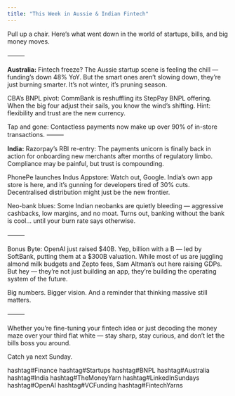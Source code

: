```yaml
---
title: "This Week in Aussie & Indian Fintech"
---
```



<div className={styles.preserve}>

Pull up a chair. Here’s what went down in the world of startups, bills, and big money moves.

⸻

**Australia:**
Fintech freeze? The Aussie startup scene is feeling the chill — funding’s down 48% YoY. But the smart ones aren’t slowing down, they’re just burning smarter. It’s not winter, it’s pruning season.

CBA’s BNPL pivot: CommBank is reshuffling its StepPay BNPL offering. When the big four adjust their sails, you know the wind’s shifting. Hint: flexibility and trust are the new currency.

Tap and gone: Contactless payments now make up over 90% of in-store transactions.
⸻

**India:**
Razorpay’s RBI re-entry: The payments unicorn is finally back in action for onboarding new merchants after months of regulatory limbo. Compliance may be painful, but trust is compounding.

PhonePe launches Indus Appstore: Watch out, Google. India’s own app store is here, and it’s gunning for developers tired of 30% cuts. Decentralised distribution might just be the new frontier.

Neo-bank blues: Some Indian neobanks are quietly bleeding — aggressive cashbacks, low margins, and no moat. Turns out, banking without the bank is cool… until your burn rate says otherwise.

⸻

Bonus Byte: OpenAI just raised $40B.
Yep, billion with a B — led by SoftBank, putting them at a $300B valuation.
While most of us are juggling almond milk budgets and Zepto fees, Sam Altman’s out here raising GDPs.
But hey — they’re not just building an app, they’re building the operating system of the future.

Big numbers. Bigger vision. And a reminder that thinking massive still matters.

⸻

Whether you’re fine-tuning your fintech idea or just decoding the money maze over your third flat white — stay sharp, stay curious, and don’t let the bills boss you around.

Catch ya next Sunday.

hashtag#Finance hashtag#Startups hashtag#BNPL hashtag#Australia hashtag#India hashtag#TheMoneyYarn hashtag#LinkedInSundays hashtag#OpenAI hashtag#VCFunding hashtag#FintechYarns



</div>
